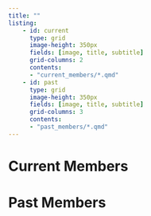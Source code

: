 ```yaml
---
title: ""
listing:
    - id: current
      type: grid
      image-height: 350px
      fields: [image, title, subtitle]
      grid-columns: 2
      contents:
      - "current_members/*.qmd"
    - id: past
      type: grid
      image-height: 350px
      fields: [image, title, subtitle]
      grid-columns: 3
      contents:
      - "past_members/*.qmd"
---
```


# Current Members

::: {#current}
:::

# Past Members

::: {#past}
:::
